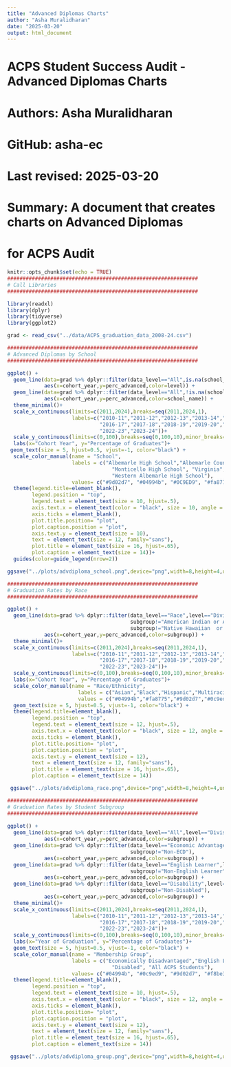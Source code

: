 ```yaml
---
title: "Advanced Diplomas Charts"
author: "Asha Muralidharan"
date: "2025-03-20"
output: html_document
---
```

##############################################################
# ACPS Student Success Audit - Advanced Diplomas Charts       
# Authors: Asha Muralidharan     
# GitHub: asha-ec                              
# Last revised: 2025-03-20
# Summary: A document that creates charts on Advanced Diplomas
#          for ACPS Audit
##############################################################
```r
knitr::opts_chunk$set(echo = TRUE)
##############################################################
# Call Libraries
##############################################################

library(readxl)
library(dplyr)
library(tidyverse)
library(ggplot2)

grad <- read_csv("../data/ACPS_graduation_data_2008-24.csv")
```

```r
##############################################################
# Advanced Diplomas by School
##############################################################

ggplot() +
  geom_line(data=grad %>% dplyr::filter(data_level=="All",is.na(school_name)),
            aes(x=cohort_year,y=perc_advanced,color=level)) +
  geom_line(data=grad %>% dplyr::filter(data_level=="All",!is.na(school_name)),
            aes(x=cohort_year,y=perc_advanced,color=school_name)) +
  theme_minimal()+
  scale_x_continuous(limits=c(2011,2024),breaks=seq(2011,2024,1),
                     labels=c("2010-11","2011-12","2012-13","2013-14","2014-15","2015-16",
                              "2016-17","2017-18","2018-19","2019-20","2020-21","2021-22",
                              "2022-23","2023-24"))+
  scale_y_continuous(limits=c(0,100),breaks=seq(0,100,10),minor_breaks=seq(0,100,5))+
  labs(x="Cohort Year", y="Percentage of Graduates")+
 geom_text(size = 5, hjust=0.5, vjust=-1, color="black") + 
  scale_color_manual(name = "School",
                     labels = c("Albemarle High School","Albemarle County Public Schools",
                                  "Monticello High School", "Virginia", 
                                  "Western Albemarle High School"),
                     values= c("#9d02d7", "#04994b", "#0C9ED9", "#fa8775", "#F8BE3D"))+
  theme(legend.title=element_blank(), 
        legend.position = "top", 
        legend.text = element_text(size = 10, hjust=.5), 
        axis.text.x = element_text(color = "black", size = 10, angle = 45, hjust = 1), 
        axis.ticks = element_blank(),
        plot.title.position= "plot", 
        plot.caption.position = "plot", 
        axis.text.y = element_text(size = 10), 
        text = element_text(size = 12, family="sans"), 
        plot.title = element_text(size = 16, hjust=.65), 
        plot.caption = element_text(size = 14))+
  guides(color=guide_legend(nrow=2))

ggsave("../plots/advdiploma_school.png",device="png",width=8,height=4,units="in")

```

```r
##############################################################
# Graduation Rates by Race
##############################################################

ggplot() +
  geom_line(data=grad %>% dplyr::filter(data_level=="Race",level=="Division",
                                        subgroup!="American Indian or Alaska Native",
                                        subgroup!="Native Hawaiian  or Pacific Islander"),
            aes(x=cohort_year,y=perc_advanced,color=subgroup)) +
  theme_minimal()+
  scale_x_continuous(limits=c(2011,2024),breaks=seq(2011,2024,1),
                     labels=c("2010-11","2011-12","2012-13","2013-14","2014-15","2015-16",
                              "2016-17","2017-18","2018-19","2019-20","2020-21","2021-22",
                              "2022-23","2023-24"))+
  scale_y_continuous(limits=c(0,100),breaks=seq(0,100,10),minor_breaks=seq(0,100,5))+
  labs(x="Cohort Year", y="Percentage of Graduates")+
  scale_color_manual(name = "Race/Ethnicity",
                       labels = c("Asian","Black","Hispanic","Multiracial","White"),
                       values = c("#04994b","#fa8775","#9d02d7","#0c9ed9", "#f8be3d"))+
  geom_text(size = 5, hjust=0.5, vjust=-1, color="black") +
  theme(legend.title=element_blank(),
        legend.position = "top",
        legend.text = element_text(size = 12, hjust=.5),
        axis.text.x = element_text(color = "black", size = 12, angle = 45, hjust = 1),
        axis.ticks = element_blank(),
        plot.title.position= "plot",
        plot.caption.position = "plot",
        axis.text.y = element_text(size = 12),
        text = element_text(size = 12, family="sans"),
        plot.title = element_text(size = 16, hjust=.65),
        plot.caption = element_text(size = 14))

 ggsave("../plots/advdiploma_race.png",device="png",width=8,height=4,units="in")

```

```r

##############################################################
# Graduation Rates by Student Subgroup
##############################################################
  
ggplot() +
  geom_line(data=grad %>% dplyr::filter(data_level=="All",level=="Division"),
            aes(x=cohort_year,y=perc_advanced,color=subgroup)) +
  geom_line(data=grad %>% dplyr::filter(data_level=="Economic Advantage",level=="Division",
                                        subgroup!="Non-ECD"),
            aes(x=cohort_year,y=perc_advanced,color=subgroup)) +
  geom_line(data=grad %>% dplyr::filter(data_level=="English Learner",level=="Division",
                                        subgroup!="Non-English Learner"),
            aes(x=cohort_year,y=perc_advanced,color=subgroup)) +
  geom_line(data=grad %>% dplyr::filter(data_level=="Disability",level=="Division",
                                        subgroup!="Non-Disabled"),
            aes(x=cohort_year,y=perc_advanced,color=subgroup)) +
  theme_minimal()+
  scale_x_continuous(limits=c(2011,2024),breaks=seq(2011,2024,1),
                     labels=c("2010-11","2011-12","2012-13","2013-14","2014-15","2015-16",
                              "2016-17","2017-18","2018-19","2019-20","2020-21","2021-22",
                              "2022-23","2023-24"))+
  scale_y_continuous(limits=c(0,100),breaks=seq(0,100,10),minor_breaks=seq(0,100,5))+
  labs(x="Year of Graduation", y="Percentage of Graduates")+
  geom_text(size = 5, hjust=0.5, vjust=-1, color="black") + 
  scale_color_manual(name = "Membership Group",
                     labels = c("Economically Disadvantaged","English Learner",
                                  "Disabled", "All ACPS Students"),
                     values= c("#04994b", "#0c9ed9", "#9d02d7", "#f8be3d"))+
  theme(legend.title=element_blank(), 
        legend.position = "top", 
        legend.text = element_text(size = 10, hjust=.5), 
        axis.text.x = element_text(color = "black", size = 12, angle = 45, hjust = 1), 
        axis.ticks = element_blank(),
        plot.title.position= "plot", 
        plot.caption.position = "plot", 
        axis.text.y = element_text(size = 12), 
        text = element_text(size = 12, family="sans"), 
        plot.title = element_text(size = 16, hjust=.65), 
        plot.caption = element_text(size = 14))

 ggsave("../plots/advdiploma_group.png",device="png",width=8,height=4,units="in")

```